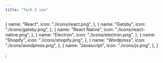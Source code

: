 ```yaml
---
title: "Tech I use"
---
```


  {
    name: "React",
    icon: "./icons/react.png",
  },
  {
    name: "Gatsby",
    icon: "./icons/gatsby.png",
  },
  {
    name: "React Native",
    icon: "./icons/react-native.png",
  },
  {
    name: "Electron",
    icon: "./icons/electron.png",
  },
  {
    name: "Shopify",
    icon: "./icons/shopify.png",
  },
  {
    name: "Wordpress",
    icon: "./icons/wordpress.png",
  },
  {
    name: "Javascript",
    icon: "./icons/js.png",
  },
]

;
